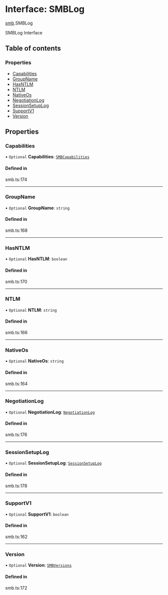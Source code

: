 # Interface: SMBLog

[smb](/templates/protocols/javascript/modules/smb).SMBLog

SMBLog Interface

## Table of contents

### Properties

- [Capabilities](/templates/protocols/javascript/modules/smb.SMBLog#capabilities)
- [GroupName](/templates/protocols/javascript/modules/smb.SMBLog#groupname)
- [HasNTLM](/templates/protocols/javascript/modules/smb.SMBLog#hasntlm)
- [NTLM](/templates/protocols/javascript/modules/smb.SMBLog#ntlm)
- [NativeOs](/templates/protocols/javascript/modules/smb.SMBLog#nativeos)
- [NegotiationLog](/templates/protocols/javascript/modules/smb.SMBLog#negotiationlog)
- [SessionSetupLog](/templates/protocols/javascript/modules/smb.SMBLog#sessionsetuplog)
- [SupportV1](/templates/protocols/javascript/modules/smb.SMBLog#supportv1)
- [Version](/templates/protocols/javascript/modules/smb.SMBLog#version)

## Properties

### Capabilities

• `Optional` **Capabilities**: [`SMBCapabilities`](/templates/protocols/javascript/modules/smb.SMBCapabilities)

#### Defined in

smb.ts:174

___

### GroupName

• `Optional` **GroupName**: `string`

#### Defined in

smb.ts:168

___

### HasNTLM

• `Optional` **HasNTLM**: `boolean`

#### Defined in

smb.ts:170

___

### NTLM

• `Optional` **NTLM**: `string`

#### Defined in

smb.ts:166

___

### NativeOs

• `Optional` **NativeOs**: `string`

#### Defined in

smb.ts:164

___

### NegotiationLog

• `Optional` **NegotiationLog**: [`NegotiationLog`](/templates/protocols/javascript/modules/smb.NegotiationLog)

#### Defined in

smb.ts:176

___

### SessionSetupLog

• `Optional` **SessionSetupLog**: [`SessionSetupLog`](/templates/protocols/javascript/modules/smb.SessionSetupLog)

#### Defined in

smb.ts:178

___

### SupportV1

• `Optional` **SupportV1**: `boolean`

#### Defined in

smb.ts:162

___

### Version

• `Optional` **Version**: [`SMBVersions`](/templates/protocols/javascript/modules/smb.SMBVersions)

#### Defined in

smb.ts:172
